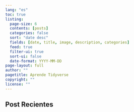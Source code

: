 ```yaml
---
lang: "es"
toc: true
listing:
  page-size: 6
  contents: [posts]
  categories: false
  sort: "date desc"
  fields: [date, title, image, description, categories]
  feed: true
  filter-ui: true
  sort-ui: false
  date-format: YYYY-MM-DD
page-layout: full
author: ""
pagetitle: Aprende Tidyverse
copyright: ""
license: ""
---
```


## Post Recientes
